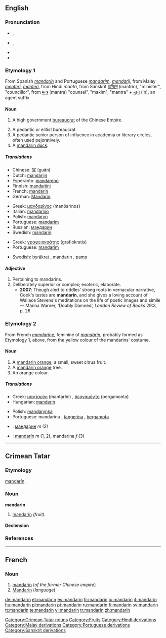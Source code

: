 {{wikipedia}}
{{also|Mandarin}}
==English==

===Pronunciation===
* {{a|UK}} {{IPA|/ˈmændərɪn/}}, {{SAMPA|/"m{nd@rIn/}}
* {{a|US}} {{IPA|/ˈmændərɪn/}}, {{SAMPA|/"m{nd@rIn/}}
* {{hyphenation|man|da|rin}}
* {{rhymes|ændərɪn}}

===Etymology 1===
From Spanish ''[[mandarín]]'' and Portuguese ''[[mandarim]]'', ''[[mandarij]]'', from Malay ''[[menteri]]'', ''[[manteri]]'', from Hindi ''mantri'', from Sanskrit ''[[मन्त्रिन्]]'' (mantrin), "minister", "councillor", from [[मन्त्र]] (mantra) "counsel", "maxim", "mantra" + [[-इन्]] (in), an agent suffix.

====Noun====
{{en-noun}}

# {{historical}} A high government [[bureaucrat]] of the Chinese Empire.
# A pedantic or elitist bureaucrat.
# A pedantic senior person of influence in academia or literary circles, often used pejoratively.
# A [[mandarin duck]].

=====Translations=====
{{trans-top|Chinese Imperial official}}
* Chinese: [[官]] (guān)
* Dutch: [[mandarijn]] {{m}}
* Esperanto: [[mandareno]]
* Finnish: [[mandariini]]
* French: [[mandarin#French|mandarin]] {{m}}
* German: [[Mandarin]] {{m}}
{{trans-mid}}
* Greek: [[μανδαρίνος]] (manðarínos) {{n}}
* Italian: [[mandarino]] {{m}}
* Polish: [[mandaryn]] {{m}}
* Portuguese: [[mandarim]] {{m}}
* Russian: [[мандарин]] {{m}}
* Swedish: [[mandarin#Swedish|mandarin]] {{c}}
{{trans-bottom}}

{{trans-top|elitist bureaucrat}}
{{trans-mid}}
{{trans-bottom}}

{{trans-top|academic or literary elitist}}
{{trans-mid}}
{{trans-bottom}}

{{checktrans-top}}
* Greek: [[γραφειοκράτης]] (grafiokratis) {{m}}
* Portuguese: [[mandarim]] {{m}}
{{trans-mid}}
* Swedish: [[byråkrat]] {{c}}, [[mandarin#Swedish|mandarin]] {{c}}, [[pamp]] {{c}}
{{trans-bottom}}

{{trans-see|[[mandarin duck]]}}

====Adjective====
{{en-adj}}

# Pertaining to mandarins.
# Deliberately superior or complex; esoteric, elaborate.
#* '''2007''': Though alert to riddles' strong roots in vernacular narrative, Cook's tastes are '''mandarin''', and she gives a loving account of Wallace Stevens's meditations on the life of poetic images and simile — Marina Warner, ‘Doubly Damned’, ''London Review of Books'' 29:3, p. 26

===Etymology 2===
From French ''[[mandarine]]'', feminine of ''[[#French|mandarin]]'', probably formed as Etymology 1, above, from the yellow colour of the mandarins' costume.

====Noun====
{{en-noun}}

# A [[mandarin orange]]; a small, sweet citrus fruit.
# A [[mandarin orange]] tree.
# An orange colour.

=====Translations=====
{{trans-top|fruit}}
* Greek: [[μανταρίνι]] (mantaríni) {{n}}, [[περγαμόντο]] (pergamonto) {{n}}
* Hungarian: [[mandarin#Hungarian|mandarin]]
{{trans-mid}}
* Polish: [[mandarynka]] {{f}}
* Portuguese: mandarina {{f}}, [[tangerina]] {{f}}, [[bergamota]] {{f}}
{{trans-bottom}}

<!--Remove this section once all of the translations below have been moved into the tables above.-->
{{checktrans-top}}
* {{ttbc|Bulgarian}}: [[мандарин]] ''m'' (2)
* {{ttbc|Spanish}}: [[mandarín]] ''m'' (1, 2), mandarina ''f'' (3)
{{checktrans-bottom}}

----

==Crimean Tatar==

===Etymology===
{{etyl|es|crh}} [[mandarín#Spanish|mandarín]].

===Noun===
'''mandarin'''

# [[mandarin]] ''(fruit)''.

====Declension====
{{crh-latin-noun|niñ|ge|ni|de|den}}

===References===
{{R:Useinov-Mireev 2002}}

[[Category:Crimean Tatar nouns]]

----

==French==

===Noun===
{{fr-noun|m}}

# [[mandarin#English|mandarin]] (''of the former Chinese empire'')
# [[Mandarin]] (''language'')

[[Category:Fruits]]
[[Category:Hindi derivations]]
[[Category:Malay derivations]]
[[Category:Portuguese derivations]]
[[Category:Sanskrit derivations]]

[[de:mandarin]]
[[et:mandarin]]
[[es:mandarin]]
[[fr:mandarin]]
[[io:mandarin]]
[[it:mandarin]]
[[hu:mandarin]]
[[pl:mandarin]]
[[pt:mandarin]]
[[ru:mandarin]]
[[fi:mandarin]]
[[sv:mandarin]]
[[tt:mandarin]]
[[te:mandarin]]
[[vi:mandarin]]
[[tr:mandarin]]
[[zh:mandarin]]